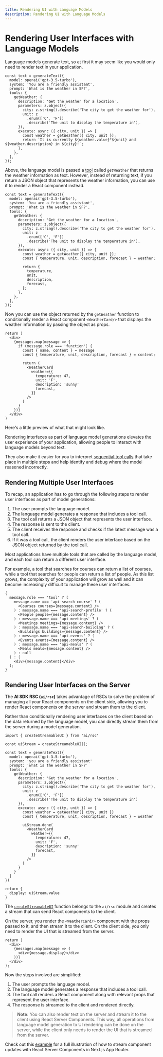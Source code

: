 ```yaml
---
title: Rendering UI with Language Models
description: Rendering UI with Language Models
---
```


# Rendering User Interfaces with Language Models

Language models generate text, so at first it may seem like you would only need to render text in your application.

```tsx highlight="16" filename="app/actions.tsx"
const text = generateText({
  model: openai('gpt-3.5-turbo'),
  system: 'You are a friendly assistant',
  prompt: 'What is the weather in SF?',
  tools: {
    getWeather: {
      description: 'Get the weather for a location',
      parameters: z.object({
        city: z.string().describe('The city to get the weather for'),
        unit: z
          .enum(['C', 'F'])
          .describe('The unit to display the temperature in'),
      }),
      execute: async ({ city, unit }) => {
        const weather = getWeather({ city, unit });
        return `It is currently ${weather.value}°${unit} and ${weather.description} in ${city}!`;
      },
    },
  },
});
```

Above, the language model is passed a [tool](/docs/ai-sdk-core/tools-and-tool-calling) called `getWeather` that returns the weather information as text. However, instead of returning text, if you return a JSON object that represents the weather information, you can use it to render a React component instead.

```tsx highlight="18-23" filename="app/action.ts"
const text = generateText({
  model: openai('gpt-3.5-turbo'),
  system: 'You are a friendly assistant',
  prompt: 'What is the weather in SF?',
  tools: {
    getWeather: {
      description: 'Get the weather for a location',
      parameters: z.object({
        city: z.string().describe('The city to get the weather for'),
        unit: z
          .enum(['C', 'F'])
          .describe('The unit to display the temperature in'),
      }),
      execute: async ({ city, unit }) => {
        const weather = getWeather({ city, unit });
        const { temperature, unit, description, forecast } = weather;

        return {
          temperature,
          unit,
          description,
          forecast,
        };
      },
    },
  },
});
```

Now you can use the object returned by the `getWeather` function to conditionally render a React component `<WeatherCard/>` that displays the weather information by passing the object as props.

```tsx filename="app/page.tsx"
return (
  <div>
    {messages.map(message => {
      if (message.role === 'function') {
        const { name, content } = message
        const { temperature, unit, description, forecast } = content;

        return (
          <WeatherCard
            weather={{
              temperature: 47,
              unit: 'F',
              description: 'sunny'
              forecast,
            }}
          />
        )
      }
    })}
  </div>
)
```

Here's a little preview of what that might look like.

<div className="not-prose flex flex-col2">
  <CardPlayer
    type="weather"
    title="Weather"
    description="An example of an assistant that renders the weather information in a streamed component."
  />
</div>

Rendering interfaces as part of language model generations elevates the user experience of your application, allowing people to interact with language models beyond text.

They also make it easier for you to interpret [sequential tool calls](/docs/ai-sdk-rsc/multistep-interfaces) that take place in multiple steps and help identify and debug where the model reasoned incorrectly.

## Rendering Multiple User Interfaces

To recap, an application has to go through the following steps to render user interfaces as part of model generations:

1. The user prompts the language model.
2. The language model generates a response that includes a tool call.
3. The tool call returns a JSON object that represents the user interface.
4. The response is sent to the client.
5. The client receives the response and checks if the latest message was a tool call.
6. If it was a tool call, the client renders the user interface based on the JSON object returned by the tool call.

Most applications have multiple tools that are called by the language model, and each tool can return a different user interface.

For example, a tool that searches for courses can return a list of courses, while a tool that searches for people can return a list of people. As this list grows, the complexity of your application will grow as well and it can become increasingly difficult to manage these user interfaces.

```tsx filename='app/page.tsx'
{
  message.role === 'tool' ? (
    message.name === 'api-search-course' ? (
      <Courses courses={message.content} />
    ) : message.name === 'api-search-profile' ? (
      <People people={message.content} />
    ) : message.name === 'api-meetings' ? (
      <Meetings meetings={message.content} />
    ) : message.name === 'api-search-building' ? (
      <Buildings buildings={message.content} />
    ) : message.name === 'api-events' ? (
      <Events events={message.content} />
    ) : message.name === 'api-meals' ? (
      <Meals meals={message.content} />
    ) : null
  ) : (
    <div>{message.content}</div>
  );
}
```

## Rendering User Interfaces on the Server

The **AI SDK RSC (`ai/rsc`)** takes advantage of RSCs to solve the problem of managing all your React components on the client side, allowing you to render React components on the server and stream them to the client.

Rather than conditionally rendering user interfaces on the client based on the data returned by the language model, you can directly stream them from the server during a model generation.

```tsx highlight="3,22-31,38" filename="app/action.ts"
import { createStreamableUI } from 'ai/rsc'

const uiStream = createStreamableUI();

const text = generateText({
  model: openai('gpt-3.5-turbo'),
  system: 'you are a friendly assistant'
  prompt: 'what is the weather in SF?'
  tools: {
    getWeather: {
      description: 'Get the weather for a location',
      parameters: z.object({
        city: z.string().describe('The city to get the weather for'),
        unit: z
          .enum(['C', 'F'])
          .describe('The unit to display the temperature in')
      }),
      execute: async ({ city, unit }) => {
        const weather = getWeather({ city, unit })
        const { temperature, unit, description, forecast } = weather

        uiStream.done(
          <WeatherCard
            weather={{
              temperature: 47,
              unit: 'F',
              description: 'sunny'
              forecast,
            }}
          />
        )
      }
    }
  }
})

return {
  display: uiStream.value
}
```

The [`createStreamableUI`](/docs/reference/ai-sdk-rsc/create-streamable-ui) function belongs to the `ai/rsc` module and creates a stream that can send React components to the client.

On the server, you render the `<WeatherCard/>` component with the props passed to it, and then stream it to the client. On the client side, you only need to render the UI that is streamed from the server.

```tsx filename="app/page.tsx" highlight="4"
return (
  <div>
    {messages.map(message => (
      <div>{message.display}</div>
    ))}
  </div>
);
```

Now the steps involved are simplified:

1. The user prompts the language model.
2. The language model generates a response that includes a tool call.
3. The tool call renders a React component along with relevant props that represent the user interface.
4. The response is streamed to the client and rendered directly.

> **Note:** You can also render text on the server and stream it to the client using React Server Components. This way, all operations from language model generation to UI rendering can be done on the server, while the client only needs to render the UI that is streamed from the server.

Check out this [example](/examples/next-app/interface/stream-component-updates) for a full illustration of how to stream component updates with React Server Components in Next.js App Router.
